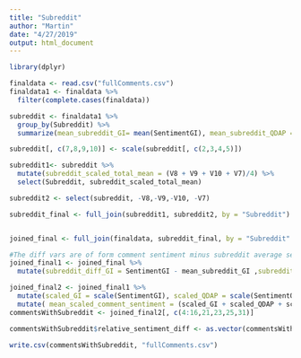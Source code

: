 ```yaml
---
title: "Subreddit"
author: "Martin"
date: "4/27/2019"
output: html_document
---
```




```r
library(dplyr)

finaldata <- read.csv("fullComments.csv")
finaldata1 <- finaldata %>%  
  filter(complete.cases(finaldata))  

subreddit <- finaldata1 %>% 
  group_by(Subreddit) %>% 
  summarize(mean_subreddit_GI= mean(SentimentGI), mean_subreddit_QDAP = mean(SentimentQDAP), mean_subreddit_HE = mean(SentimentHE), mean_subreddit_LM =mean(SentimentLM), comments_in_subreddit = n()) #%>% filter(comments_in_subreddit >500)

subreddit[, c(7,8,9,10)] <- scale(subreddit[, c(2,3,4,5)])

subreddit1<- subreddit %>% 
  mutate(subreddit_scaled_total_mean = (V8 + V9 + V10 + V7)/4) %>% 
  select(Subreddit, subreddit_scaled_total_mean)

subreddit2 <- select(subreddit, -V8,-V9,-V10, -V7)

subreddit_final <- full_join(subreddit1, subreddit2, by = "Subreddit")


joined_final <- full_join(finaldata, subreddit_final, by = "Subreddit" )

#The diff vars are of form comment sentiment minus subreddit average sentiment
joined_final1 <- joined_final %>%  
  mutate(subreddit_diff_GI = SentimentGI - mean_subreddit_GI ,subreddit_diff_QDAP = SentimentQDAP - mean_subreddit_QDAP, subreddit_diff_HE = SentimentHE - mean_subreddit_HE, subreddit_diff_LM = SentimentLM - mean_subreddit_LM)

joined_final2 <- joined_final1 %>% 
  mutate(scaled_GI = scale(SentimentGI), scaled_QDAP = scale(SentimentQDAP), scaled_HE = scale(SentimentHE), scaled_LM = scale(SentimentLM)) %>% 
  mutate( mean_scaled_comment_sentiment = (scaled_GI + scaled_QDAP + scaled_HE + scaled_LM)/4 ) %>% mutate(relative_sentiment_diff = mean_scaled_comment_sentiment - subreddit_scaled_total_mean) 
commentsWithSubreddit <- joined_final2[, c(4:16,21,23,25,31)]

commentsWithSubreddit$relative_sentiment_diff <- as.vector(commentsWithSubreddit$relative_sentiment_diff)

write.csv(commentsWithSubreddit, "fullComments.csv")

```
